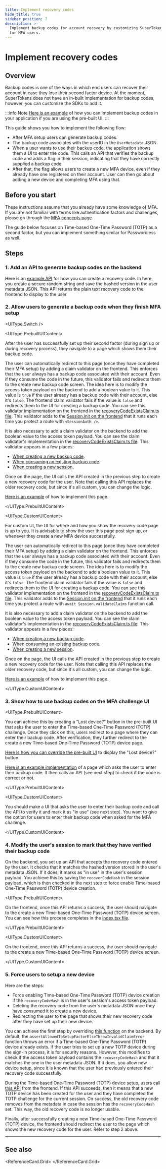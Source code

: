 ```yaml
---
title: Implement recovery codes
hide_title: true
sidebar_position: 7
description: >-
  Implement backup codes for account recovery by customizing SuperTokens SDKs
  for MFA users.
---
```



# Implement recovery codes


## Overview

Backup codes is one of the ways in which end users can recover their account in case they lose their second factor device.
At the moment, SuperTokens does not have an in-built implementation for backup codes, however, you can customize the SDKs to add it.

:::info Note
[Here is an example](https://github.com/supertokens/supertokens-auth-react/tree/master/examples/with-multifactorauth-recovery-codes) of how you can implement backup codes in your application if you are using the pre-built UI.
:::

This guide shows you how to implement the following flow:
- After MFA setup users can generate backup codes.
- The backup code associates with the userID in the `UserMetadata` JSON.
- When a user wants to use their backup code, the application shows them a UI to enter the code.
This calls an API that verifies the backup code and adds a flag in their session, indicating that they have correctly supplied a backup code.
- After that, the flag allows users to create a new MFA device, even if they already have one registered on their account.
User can then go about adding a new device and completing MFA using that.


## Before you start

<PaidFeatureCallout />

These instructions assume that you already have some knowledge of MFA.
If you are not familiar with terms like authentication factors and challenges, please go through the [MFA concepts page](/docs/additional-verification/mfa/important-concepts).

The guide below focuses on Time-based One-Time Password (TOTP) as a second factor, but you can implement something similar for Passwordless as well.

## Steps

### 1. Add an API to generate backup codes on the backend

Here is an [example API](https://github.com/supertokens/supertokens-auth-react/tree/master/examples/with-multifactorauth-recovery-codes/backend/index.ts#L52) for how you can create a recovery code.
In here, you create a secure random string and save the hashed version in the user metadata JSON.
This API returns the plain text recovery code to the frontend to display to the user.

### 2. Allow users to generate a backup code when they finish MFA setup

<UIType.Switch />

<UIType.PrebuiltUIContent>

After the user has successfully set up their second factor (during sign up or during recovery process), they navigate to a page which shows them their backup code.

The user can automatically redirect to this page (once they have completed their MFA setup) by adding a claim validator on the frontend. This enforces that the user always has a backup code associated with their account. Even if they consume the code in the future, this validator fails and redirects them to the create new backup code screen.
The idea here is to modify the access token payload on the backend to add a boolean value to it. This value is `true` if the user already has a backup code with their account, else it's `false`.
The frontend claim validator fails if the value is `false` and redirects them to the UI for creating a backup code.
You can see this validator implementation on the frontend in the [recoveryCodeExistsClaim.ts file](https://github.com/supertokens/supertokens-auth-react/tree/master/examples/with-multifactorauth-recovery-codes/frontend/src/recoveryCodeExistsClaim.ts). This validator adds to the [Session.init on the frontend](https://github.com/supertokens/supertokens-auth-react/tree/master/examples/with-multifactorauth-recovery-codes/frontend/src/config.tsx#L56) that it runs each time you protect a route with `<SessionAuth />`.

It is also necessary to add a claim validator on the backend to add the boolean value to the access token payload.
You can see the claim validator's implementation in the [recoveryCodeExistsClaim.ts file](https://github.com/supertokens/supertokens-auth-react/tree/master/examples/with-multifactorauth-recovery-codes/backend/recoveryCodeExistsClaim.ts).
This validator appears in a few places:
- [When creating a new backup code](https://github.com/supertokens/supertokens-auth-react/tree/master/examples/with-multifactorauth-recovery-codes/backend/index.ts#L61).
- [When consuming an existing backup code](https://github.com/supertokens/supertokens-auth-react/tree/master/examples/with-multifactorauth-recovery-codes/backend/config.ts#L55).
- [When creating a new session](https://github.com/supertokens/supertokens-auth-react/tree/master/examples/with-multifactorauth-recovery-codes/backend/config.ts#L127).

Once on the page, the UI calls the API created in the previous step to create a new recovery code for the user.
Note that calling this API replaces the older recovery code, but since it's all custom, you can change the logic.

[Here is an example](https://github.com/supertokens/supertokens-auth-react/tree/master/examples/with-multifactorauth-recovery-codes/frontend/src/CreateRecoveryCode/index.tsx) of how to implement this page.

</UIType.PrebuiltUIContent>

<UIType.CustomUIContent>

For custom UI, the UI for where and how you show the recovery code page is up to you. It is advisable to show the user this page post sign up, or whenever they create a new MFA device successfully.

The user can automatically redirect to this page (once they have completed their MFA setup) by adding a claim validator on the frontend. This enforces that the user always has a backup code associated with their account. Even if they consume the code in the future, this validator fails and redirects them to the create new backup code screen.
The idea here is to modify the access token payload on the backend to add a boolean value to it. This value is `true` if the user already has a backup code with their account, else it's `false`.
The frontend claim validator fails if the value is `false` and redirects them to the UI for creating a backup code.
You can see this validator implementation on the frontend in the [recoveryCodeExistsClaim.ts file](https://github.com/supertokens/supertokens-auth-react/tree/master/examples/with-multifactorauth-recovery-codes/frontend/src/recoveryCodeExistsClaim.ts). This validator adds to the [Session.init on the frontend](https://github.com/supertokens/supertokens-auth-react/tree/master/examples/with-multifactorauth-recovery-codes/frontend/src/config.tsx#L56) that it runs each time you protect a route with `await Session.validateClaims` function call.

It is also necessary to add a claim validator on the backend to add the boolean value to the access token payload.
You can see the claim validator's implementation in the [recoveryCodeExistsClaim.ts file](https://github.com/supertokens/supertokens-auth-react/tree/master/examples/with-multifactorauth-recovery-codes/backend/recoveryCodeExistsClaim.ts).
This validator appears in a few places:
- [When creating a new backup code](https://github.com/supertokens/supertokens-auth-react/tree/master/examples/with-multifactorauth-recovery-codes/backend/index.ts#L61).
- [When consuming an existing backup code](https://github.com/supertokens/supertokens-auth-react/tree/master/examples/with-multifactorauth-recovery-codes/backend/config.ts#L55).
- [When creating a new session](https://github.com/supertokens/supertokens-auth-react/tree/master/examples/with-multifactorauth-recovery-codes/backend/config.ts#L127).

Once on the page, the UI calls the API created in the previous step to create a new recovery code for the user.
Note that calling this API replaces the older recovery code, but since it's all custom, you can change the logic.

[Here is an example](https://github.com/supertokens/supertokens-auth-react/tree/master/examples/with-multifactorauth-recovery-codes/frontend/src/CreateRecoveryCode/index.tsx) of how to implement this page.

</UIType.CustomUIContent>

### 3. Show how to use backup codes on the MFA challenge UI


<UIType.PrebuiltUIContent>

You can achieve this by creating a "Lost device?" button in the pre-built UI that asks the user to enter the Time-based One-Time Password (TOTP) challenge.
Once they click on this, users redirect to a page where they can enter their backup code. After verification, they further redirect to the create a new Time-based One-Time Password (TOTP) device page.

[Here is how you can override the pre-built UI](https://github.com/supertokens/supertokens-auth-react/tree/master/examples/with-multifactorauth-recovery-codes/frontend/src/App.tsx#L19) to display the "Lost device?" button.

[Here is an example implementation](https://github.com/supertokens/supertokens-auth-react/tree/master/examples/with-multifactorauth-recovery-codes/frontend/src/RecoveryCode/index.tsx) of a page which asks the user to enter their backup code. It then calls an API (see next step) to check if the code is correct or not.

</UIType.PrebuiltUIContent>

<UIType.CustomUIContent>

You should make a UI that asks the user to enter their backup code and call the API to verify it and mark it as "in use" (see next step).
You want to give the option for users to enter their backup code when asked for the MFA challenge.

</UIType.CustomUIContent>

### 4. Modify the user's session to mark that they have verified their backup code

On the backend, you set up an API that accepts the recovery code entered by the user. It checks that it matches the hashed version stored in the user's metadata JSON. If it does, it marks as "in use" in the user's session payload.
You achieve this by saving the `recoverCodeHash` in the session payload, which is then checked in the next step to force enable Time-based One-Time Password (TOTP) device creation.


<UIType.PrebuiltUIContent>

On the frontend, once this API returns a success, the user should navigate to the create a new Time-based One-Time Password (TOTP) device screen.
You can see how this process completes in the [index.tsx file](https://github.com/supertokens/supertokens-auth-react/tree/master/examples/with-multifactorauth-recovery-codes/frontend/src/RecoveryCode/index.tsx#L20).

</UIType.PrebuiltUIContent>

<UIType.CustomUIContent>

On the frontend, once this API returns a success, the user should navigate to the create a new Time-based One-Time Password (TOTP) device screen.

</UIType.CustomUIContent>

### 5. Force users to setup a new device

Here are the steps:
- Force enabling Time-based One-Time Password (TOTP) device creation if the `recoveryCodeHash` is in the user's session's access token payload.
- Deleting the recovery code from the user's metadata JSON once they have consumed it to create a new device. 
- Redirecting the user to the page that shows their new recovery code after they have set up their new device.

You can achieve the first step by overriding [this function](https://github.com/supertokens/supertokens-auth-react/tree/master/examples/with-multifactorauth-recovery-codes/backend/config.ts#L68) on the backend.
By default, the `assertAllowedToSetupFactorElseThrowInvalidClaimError` function throws an error if a Time-based One-Time Password (TOTP) device already exists. If the user tries to set up a new TOTP device during the sign-in process, it is for security reasons.
However, this modifies to check if the access token payload contains the `recoveryCodeHash` and that it matches the one in the user metadata JSON.
If it does, you allow new device setup, since it is known that the user had previously entered their recovery code successfully.

During the Time-based One-Time Password (TOTP) device setup, users call [this API](https://github.com/supertokens/supertokens-auth-react/tree/master/examples/with-multifactorauth-recovery-codes/backend/config.ts#L45) from the frontend. If this API succeeds, then it means that a new TOTP device has been created for the user and they have completed the TOTP challenge for the current session.
On success, the old recovery code removes from the metadata in case the session has the `recoveryCodeHash` set.
This way, the old recovery code is no longer usable.


Finally, after successfully creating a new Time-based One-Time Password (TOTP) device, the frontend should redirect the user to the page which shows the new recovery code for the user. Refer to step 2 above.

---

## See also

<ReferenceCard.Grid>
  <ReferenceCard href="/docs/additional-verification/mfa/email-sms-otp/otp-for-all-users" label="Email & SMS OTP" />
  <ReferenceCard href="/docs/additional-verification/mfa/totp/totp-for-all-users" label="TOTP" />
  <ReferenceCard href="/docs/additional-verification/mfa/step-up-auth" label="Step-up Authentication" />
  <ReferenceCard href="/docs/additional-verification/mfa/protect-routes" label="Protect Routes with MFA" />
</ReferenceCard.Grid>


